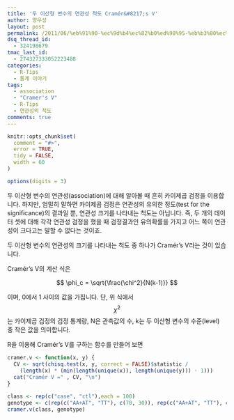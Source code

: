 ```yaml
---
title: '두 이산형 변수의 연관성 척도 Cramér&#8217;s V'
author: 양우성
layout: post
permalink: /2011/06/%eb%91%90-%ec%9d%b4%ec%82%b0%ed%98%95-%eb%b3%80%ec%88%98%ec%9d%98-%ec%97%b0%ea%b4%80%ec%84%b1-%ec%b2%99%eb%8f%84-cramers-v/
dsq_thread_id:
  - 324198679
tmac_last_id:
  - 274327333052223488
categories:
  - R-Tips
  - 통계 이야기
tags:
  - association
  - "Cramer's V"
  - R-Tips
  - 연관성의 척도
comments: true
---
```

```r
knitr::opts_chunk$set(
  comment = "#>",
  error = TRUE,
  tidy = FALSE,
  width = 60
)

options(digits = 3)
```

두 이산형 변수의 연관성(association)에 대해 알아볼 때 흔히 카이제곱 검정을 이용합니다. 하지만, 엄밀히 말하면 카이제곱 검정은 연관성의 유의한 정도(test for the significance)의 결과일 뿐, 연관성 크기를 나타내는 척도는 아닙니다. 즉, 두 개의 데이터 셋에 대해 각각 연관성 검정을 했을 때 검정결과인 유의확률을 가지고 어느 쪽이 연관성이 크다고는 말할 수 없다는 것이죠.

두 이산형 변수의 연관성의 크기를 나타내는 척도 중 하나가 Cramér&#8217;s V라는 것이 있습니다.  

  
Cramér&#8217;s V의 계산 식은  

$$  
\phi_c = \sqrt{\frac{\chi^2}{N(k-1)}}  
$$  

이며, 0에서 1 사이의 값을 가집니다. 단, 위 식에서 $$ \chi^2 $$ 는 카이제곱 검정의 검정 통계량, N은 관측값의 수, k는 두 이산형 변수의 수준(level) 중 작은 값을 의미합니다.

R을 이용해 Cramér&#8217;s V를 구하는 함수를 만들어 보면


```r
cramer.v <- function(x, y) {
  CV <- sqrt(chisq.test(x, y, correct = FALSE)$statistic /
    (length(x) * (min(length(unique(x)), length(unique(y))) - 1)))
  cat("Cramér V =" , CV, "\n")
}
```
```r
class <- rep(c("case", "ctl"),each = 100)
genotype <- c(rep(c("AA+AT", "TT"), c(70, 30)), rep(c("AA+AT", "TT"), c(38, 62)))
cramer.v(class, genotype)
``` 
